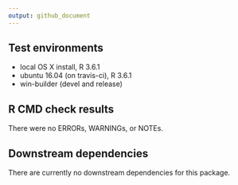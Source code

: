 ```yaml
---
output: github_document
---
```


## Test environments
* local OS X install, R 3.6.1
* ubuntu 16.04 (on travis-ci), R 3.6.1
* win-builder (devel and release)

## R CMD check results
There were no ERRORs, WARNINGs, or NOTEs. 

## Downstream dependencies
There are currently no downstream dependencies for this package.
